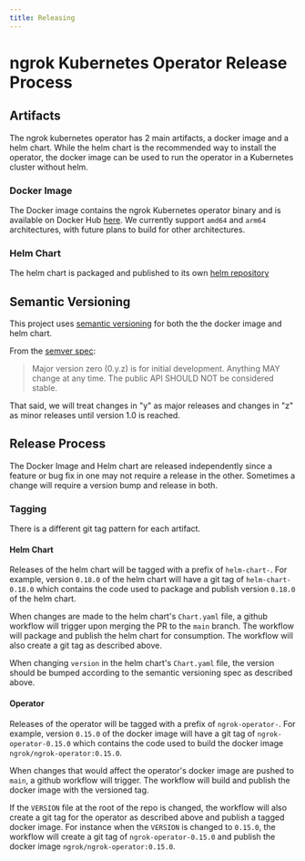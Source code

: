 ```yaml
---
title: Releasing
---
```


# ngrok Kubernetes Operator Release Process

## Artifacts

The ngrok kubernetes operator has 2 main artifacts, a docker image and a helm chart.
While the helm chart is the recommended way to install the operator, the
docker image can be used to run the operator in a Kubernetes cluster without helm.

### Docker Image

The Docker image contains the ngrok Kubernetes operator binary and is available on
Docker Hub [here](https://hub.docker.com/r/ngrok/ngrok-operator). We currently
support `amd64` and `arm64` architectures, with future plans to build for other architectures.

### Helm Chart

The helm chart is packaged and published to its own [helm repository](https://charts.ngrok.com/index.yaml)

## Semantic Versioning

This project uses [semantic versioning](https://semver.org/) for both the the docker image
and helm chart.

From the [semver spec](https://semver.org/#spec-item-4):

> Major version zero (0.y.z) is for initial development. Anything MAY change at any time. The public API SHOULD NOT be considered stable.

That said, we will treat changes in "y" as major releases and changes in "z" as minor releases until version 1.0 is reached.

## Release Process

The Docker Image and Helm chart are released independently since a feature or bug fix in one
may not require a release in the other. Sometimes a change will require a version bump and
release in both.

### Tagging

There is a different git tag pattern for each artifact.

#### Helm Chart

Releases of the helm chart will be tagged with a prefix of `helm-chart-`. For example, version `0.18.0`
of the helm chart will have a git tag of `helm-chart-0.18.0` which contains the code used to package
and publish version `0.18.0` of the helm chart.

When changes are made to the helm chart's `Chart.yaml` file, a github workflow will trigger upon
merging the PR to the `main` branch. The workflow will package and publish the helm chart for
consumption. The workflow will also create a git tag as described above.

When changing `version` in the helm chart's `Chart.yaml` file, the version should be bumped according
to the semantic versioning spec as described above.

#### Operator

Releases of the operator will be tagged with a prefix of `ngrok-operator-`. For example,
version `0.15.0` of the docker image will have a git tag of `ngrok-operator-0.15.0` which
contains the code used to build the docker image `ngrok/ngrok-operator:0.15.0`.

When changes that would affect the operator's docker image are pushed to `main`, a github workflow
will trigger. The workflow will build and publish the docker image with the versioned tag.

If the `VERSION` file at the root of the repo is changed, the workflow will also create a git tag
for the operator as described above and publish a tagged docker image. For instance when the
`VERSION` is changed to `0.15.0`, the workflow will create a git tag of `ngrok-operator-0.15.0`
and publish the docker image `ngrok/ngrok-operator:0.15.0`.
